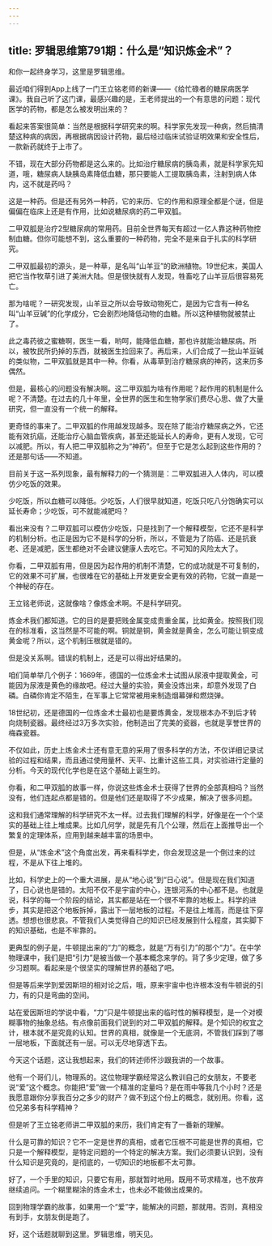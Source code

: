 ```yaml
---
---
---
```

title: 罗辑思维第791期：什么是“知识炼金术”？
---

和你一起终身学习，这里是罗辑思维。

最近咱们得到App上线了一门王立铭老师的新课——《给忙碌者的糖尿病医学课》。我自己听了这门课，最感兴趣的是，王老师提出的一个有意思的问题：现代医学的药物，都是怎么被发明出来的？

看起来答案很简单：当然是根据科学研究来的啊。科学家先发现一种病，然后搞清楚这种病的病因，再根据病因设计药物，最后经过临床试验证明效果和安全性后，一款新药就终于上市了。

不错，现在大部分药物都是这么来的。比如治疗糖尿病的胰岛素，就是科学家先知道，哦，糖尿病人缺胰岛素降低血糖，那只要能人工提取胰岛素，注射到病人体内，这不就是药吗？

这是一种药。但是还有另外一种药，它的来历、它的作用和原理全都是个谜，但是偏偏在临床上还是有作用，比如说糖尿病的药二甲双胍。

二甲双胍是治疗2型糖尿病的常用药。目前全世界每天有超过一亿人靠这种药物控制血糖。但你可能想不到，这么重要的一种药物，完全不是来自于扎实的科学研究。

二甲双胍最初的源头，是一种草，是名叫“山羊豆”的欧洲植物。19世纪末，美国人把它当作牧草引进了美洲大陆。但是很快就有人发现，牲畜吃了山羊豆后很容易死亡。

那为啥呢？一研究发现，山羊豆之所以会导致动物死亡，是因为它含有一种名叫“山羊豆碱”的化学成分，它会剧烈地降低动物的血糖。所以这种植物就被禁止了。

此之毒药彼之蜜糖啊，医生一看，哟呵，能降低血糖，那也许就能治糖尿病。所以，被牧民所扔掉的东西，就被医生捡回来了。再后来，人们合成了一批山羊豆碱的类似物，二甲双胍就是其中一种。你看，从毒草到治疗糖尿病的神药，这来历多偶然。

但是，最核心的问题没有解决啊。这二甲双胍为啥有作用呢？起作用的机制是什么呢？不清楚。在过去的几十年里，全世界的医生和生物学家们费尽心思、做了大量研究，但一直没有一个统一的解释。

更奇怪的事来了。二甲双胍的作用越发现越多。现在除了能治疗糖尿病之外，它还能有效抗癌，还能治疗心脑血管疾病，甚至还能延长人的寿命，更有人发现，它可以减肥。所以，有人把二甲双胍称之为“神药”。但至于它是怎么起到这些作用的？还是那句话——不知道。

目前关于这一系列现象，最有解释力的一个猜测是：二甲双胍进入人体内，可以模仿少吃饭的效果。

少吃饭，所以血糖可以降低。少吃饭，人们很早就知道，吃饭只吃八分饱确实可以延长寿命；少吃饭，可不就能减肥吗？

看出来没有？二甲双胍可以模仿少吃饭，只是找到了一个解释模型，它还不是科学的机制分析。也正是因为它不是科学的分析，所以，不管是为了防癌、还是抗衰老、还是减肥，医生都绝对不会建议健康人去吃它。不可知的风险太大了。

你看，二甲双胍有用，但是因为起作用的机制不清楚，它的成功就是不可复制的，它的效果不可扩展，也很难在它的基础上开发更安全更有效的药物，它就一直是一个神秘的存在。

王立铭老师说，这就像啥？像炼金术啊。不是科学研究。

炼金术我们都知道。它的目的是要把贱金属变成贵重金属，比如黄金。按照我们现在的标准看，这当然是不可能的啊。铜就是铜，黄金就是黄金，怎么可能让铜变成黄金呢？所以，这个机制压根就是错的。

但是没关系啊。错误的机制上，还是可以得出好结果的。

咱们简单举几个例子：1669年，德国的一位炼金术士试图从尿液中提取黄金，可能因为尿液是黄色的缘故吧。经过大量的实验，黄金没炼出来，却意外发现了白磷。白磷你肯定不陌生，在军事上它常常被用来制造烟幕弹和燃烧弹。

18世纪初，还是德国的一位炼金术士最初也是要炼黄金，发现根本办不到后才转向烧制瓷器。最终经过3万多次实验，他制造出了完美的瓷器，也就是享誉世界的梅森瓷器。

不仅如此，历史上炼金术士还有意无意的采用了很多科学的方法，不仅详细记录试验的过程和结果，而且通过使用量杯、天平、比重计这些工具，对实验进行定量的分析。今天的现代化学也是在这个基础上诞生的。

你看，和二甲双胍的故事一样，你说这些炼金术士获得了世界的全部真相吗？当然没有，他们连起点都是错的。但是他们还是取得了不少成果，解决了很多问题。

这和我们通常理解的科学研究不太一样。过去我们理解的科学，好像是在一个个坚实的基础上往上堆成果。比如几何学，就是先有几个公理，然后在上面推导出一个繁复的定理体系，应用到越来越丰富的场景中。

但是，从“炼金术”这个角度出发，再来看科学史，你会发现这是一个倒过来的过程，不是从下往上堆的。

比如，科学史上的一个重大进展，是从“地心说”到“日心说”。但是现在我们知道了，日心说也是错的。太阳不仅不是宇宙的中心，连银河系的中心都不是。也就是说，科学的每一个阶段的结论，其实都是站在一个很不牢靠的地板上。科学的进步，其实是把这个地板拆掉，露出下一层地板的过程。不是往上堆高，而是往下穿透。想想也很悲哀。不管我们人类觉得自己的知识已经发展到什么程度，其实脚下的知识基础，也是不牢靠的。

更典型的例子是，牛顿提出来的“力”的概念，就是“万有引力”的那个“力”。在中学物理课中，我们是把“引力”是被当做一个基本概念来学的。背了多少定理，做了多少习题啊。看起来是个很坚实的理解世界的基础了吧。

但是等后来学到爱因斯坦的相对论之后，哦，原来宇宙中也许根本没有牛顿说的引力，有的只是弯曲的空间。

站在爱因斯坦的学说中看，“力”只是牛顿提出来的临时性的解释模型，是一个对模糊事物的抽象总结。有点像前面我们说到的对二甲双胍的解释。是个知识的权宜之计，根本就不是究竟的认知。世界的真相，就像是一个无底洞，不管我们踩到了哪一层地板，下面就还有一层。可以无尽地穿透下去。

今天这个话题，这让我想起来，我们的转述师怀沙跟我讲的一个故事。

他有一个哥们儿，物理系的。这位物理学霸经常这么教训自己的女朋友，不要老说“爱”这个概念。你能把“爱”做一个精准的定量吗？是在雨中等我几个小时？还是我愿意跟你分享我百分之多少的财产？做不到这个份上的概念，就别用。你看，这位兄弟多有科学精神？

但是听了王立铭老师讲二甲双胍的来历，我们肯定有了一番新的理解。

什么是可靠的知识？它不一定是世界的真相，或者它压根不可能是世界的真相，它只是一个解释模型，是特定问题的一个特定的解决方案。我们必须要认识到，没有什么知识是究竟的，是彻底的，一切知识的地板都不太可靠。

好了，一个手里的知识，只要它有用，那就暂时地用。既用不苛求精准，也不放弃继续追问。一个糊里糊涂的炼金术士，也未必不能做出成果的。

回到物理学霸的故事，如果用一个“爱”字，能解决的问题，那就用。否则，真相没有到手，女朋友倒是跑了。

好，这个话题就聊到这里。罗辑思维，明天见。

